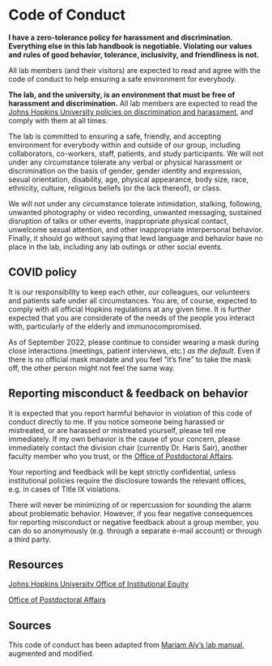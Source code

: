 # Code of Conduct

**I have a zero-tolerance policy for harassment and discrimination. Everything else in this lab handbook is negotiable. Violating our values and rules of good behavior, tolerance, inclusivity, and friendliness is not.**

All lab members (and their visitors) are expected to read and agree with the code of conduct to help ensuring a safe environment for everybody.

**The lab, and the university, is an environment that must be free of harassment and discrimination.**
All lab members are expected to read the [Johns Hopkins University policies on discrimination and harassment](https://oie.jhu.edu/policies-and-laws/jhu-policies/Johns_Hopkins_University_Discrimination_and_Harassment_Policy_and_Procedures), and comply with them at all times. 

The lab is committed to ensuring a safe, friendly, and accepting environment for everybody within and outside of our group, including collaborators, co-workers, staff, patients, and study participants. We will not under any circumstance tolerate any verbal or physical harassment or discrimination on the basis of gender, gender identity and expression, sexual orientation, disability, age, physical appearance, body size, race, ethnicity, culture, religious beliefs (or the lack thereof), or class. 

We will not under any circumstance tolerate intimidation, stalking, following, unwanted photography or video recording, unwanted messaging, sustained disruption of talks or other events, inappropriate physical contact, unwelcome sexual attention, and other inappropriate interpersonal behavior. Finally, it should go without saying that lewd language and behavior have no place in the lab, including any lab outings or other social events.

## COVID policy

It is our responsibility to keep each other, our colleagues, our volunteers and patients safe under all circumstances. You are, of course, expected to comply with all official Hopkins regulations at any given time. It is further expected that you are considerate of the needs of the people you interact with, particularly of the elderly and immunocompromised. 

As of September 2022, please continue to consider  wearing a mask during close interactions (meetings, patient interviews, etc.) *as the default*. Even if there is no official mask mandate and you feel "it's fine" to take the mask off, the other person might not feel the same way.

## Reporting misconduct & feedback on behavior

It is expected that you report harmful behavior in violation of this code of conduct directly to me. If you notice someone being harassed or mistreated, or are harassed or mistreated yourself, please tell me immediately. If my own behavior is the cause of your concern, please immediately contact the division chair (currently Dr. Haris Sair), another faculty member who you trust, or the [Office of Postdoctoral Affairs](https://www.hopkinsmedicine.org/som/offices/pda/).

Your reporting and feedback will be kept strictly confidential, unless institutional policies require the disclosure towards the relevant offices, e.g. in cases of Title IX violations. 

There will never be minimizing of or repercussion for sounding the alarm about problematic behavior. However, if you fear negative consequences for reporting misconduct or negative feedback about a group member, you can do so anonymously (e.g. through a separate e-mail account) or through a third party.

## Resources

[Johns Hopkins University Office of Institutional Equity](https://oie.jhu.edu/)

[Office of Postdoctoral Affairs](https://www.hopkinsmedicine.org/som/offices/pda/)

## Sources

This code of conduct has been adapted from [Mariam Aly's lab manual](https://github.com/alylab/labmanual), augmented and modified.
